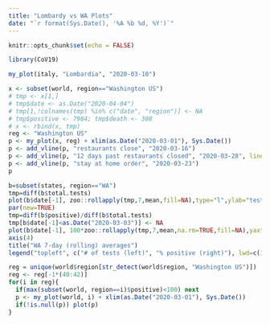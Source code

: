 ```yaml
---
title: "Lombardy vs WA Plots"
date: "`r format(Sys.Date(), '%A %b %d, %Y')`"
---
```


```r
knitr::opts_chunk$set(echo = FALSE)
```

```r
library(CoV19)
```

```r
my_plot(italy, "Lombardia", "2020-03-10")
```

```r
x <- subset(world, region=="Washington US")
# tmp <- x[1,]
# tmp$date <- as.Date("2020-04-04")
# tmp[1,!colnames(tmp) %in% c("date", "region")] <- NA
# tmp$positive <- 7984; tmp$death <- 308
# x <- rbind(x, tmp)
reg <- "Washington US"
p <- my_plot(x, reg) + xlim(as.Date("2020-03-01"), Sys.Date())
p <- add_vline(p, "restaurants close", "2020-03-16")
p <- add_vline(p, "12 days past restaurants closed", "2020-03-28", linetype="dashed")
p <- add_vline(p, "stay at home order", "2020-03-23")
p
```

```r
b=subset(states, region=="WA")
tmp=diff(b$total.tests)
plot(b$date[-1], zoo::rollapply(tmp,7,mean,fill=NA),type="l",ylab="tests (7-day average)", xlab="")
par(new=TRUE)
tmp=diff(b$positive)/diff(b$total.tests)
tmp[b$date[-1]<as.Date("2020-03-03")] <- NA
plot(b$date[-1], 100*zoo::rollapply(tmp,7,mean,na.rm=TRUE,fill=NA),yaxt="n", ylab="", ylim=c(0,20), type="l", lwd=2, col="blue")
axis(4)
title("WA 7-day (rolling) averages")
legend("topleft", c("# of tests (left)", "% positive (right)"), lwd=c(1,2), col=c("black", "blue"))
```

```r
reg = unique(world$region[str_detect(world$region, "Washington US")])
reg <- reg[-1*(40:42)]
for(i in reg){
  if(max(subset(world, region==i)$positive)<100) next
  p <- my_plot(world, i) + xlim(as.Date("2020-03-01"), Sys.Date())
  if(!is.null(p)) plot(p)
}
```



